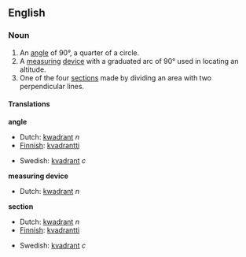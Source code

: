 ==English==

===Noun===
{{en-noun-reg}}

# An [[angle]] of 90&deg;, a quarter of a circle.
# A [[measuring]] [[device]] with a graduated arc of 90&deg; used in locating an altitude.
# One of the four [[section]]s made by dividing an area with two perpendicular lines.

====Translations====
'''angle'''
{{top}}
*Dutch: [[kwadrant]]  ''n''
*[[w:Finnish language|Finnish]]: [[kvadrantti]]
{{mid}}
*Swedish: [[kvadrant]] ''c''
{{bottom}}

'''measuring device'''
{{top}}
*Dutch: [[kwadrant]]  ''n''
{{mid}}
{{bottom}}

'''section'''
{{top}}
*Dutch: [[kwadrant]]  ''n''
*[[w:Finnish language|Finnish]]: [[kvadrantti]]
{{mid}}
*Swedish: [[kvadrant]] ''c''
{{bottom}}